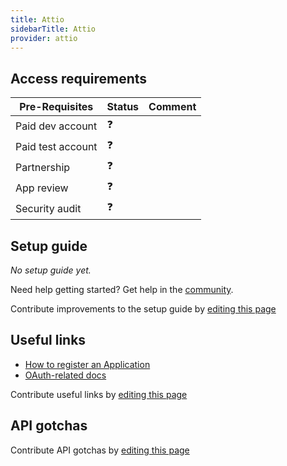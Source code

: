 ```yaml
---
title: Attio
sidebarTitle: Attio
provider: attio
---
```




<Overview />
<PreBuiltTooling provider={providers[pageMetadata.provider]} />
<PreBuiltUseCases />

## Access requirements
| Pre-Requisites | Status | Comment|
| - | - | - |
| Paid dev account | ❓ |  |
| Paid test account | ❓ |  |
| Partnership | ❓ | |
| App review | ❓ |  |
| Security audit | ❓ | |


## Setup guide

_No setup guide yet._

<Tip>Need help getting started? Get help in the [community](https://nango.dev/slack).</Tip>

<Note>Contribute improvements to the setup guide by [editing this page](https://github.com/nangohq/nango/tree/master/docs-v2/integrations/all/attio.mdx)</Note>


## Useful links

-   [How to register an Application](https://developers.attio.com/docs/integrations)
-   [OAuth-related docs](https://developers.attio.com/reference/using-oauth)

<Note>Contribute useful links by [editing this page](https://github.com/nangohq/nango/tree/master/docs-v2/integrations/all/attio.mdx)</Note>

## API gotchas

<Note>Contribute API gotchas by [editing this page](https://github.com/nangohq/nango/tree/master/docs-v2/integrations/all/attio.mdx)</Note>